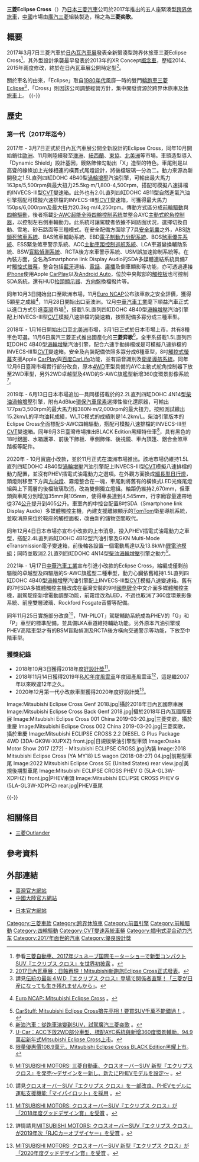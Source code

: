{{Infobox Automobile
|name          = 三菱Eclipse Cross
|aka           = 三菱奕歌（[[中國|中國]]）
|image         = Mitsubishi ECLIPSE CROSS PHEV G (5LA-GL3W-XDPHZ) front.jpg
|manufacturer  = [[三菱汽車|三菱汽車]]
|production    = 2017年迄今
|class         = 緊湊型[[跨界休旅車|跨界休旅車]]
}}

'''三菱Eclipse Cross'''（{{lang-ja|三菱・エクリプスクロス}}）乃[[日本|日本]][[三菱汽車|三菱汽車]]公司於2017年推出的五人座緊湊型[[跨界休旅車|跨界休旅車]]，[[中國|中國]]市場由[[廣汽三菱|廣汽三菱]]組裝製造，稱之為'''三菱奕歌'''。

== 概要 ==
2017年3月7日三菱汽車於[[日內瓦汽車展|日內瓦汽車展]]發表全新緊湊型跨界休旅車三菱Eclipse Cross<ref>參看{{ja}}[https://www.mitsubishi-motors.com/jp/newsrelease/2017/detail5054.html 三菱自動車、2017年ジュネーブ国際モーターショーで新型コンパクトSUV『エクリプス クロス』を世界初披露] {{Wayback|url=https://www.mitsubishi-motors.com/jp/newsrelease/2017/detail5054.html |date=20180612162100 }}。</ref>，其外型設計承襲最早發表於2013年的XR Concept[[概念車|概念車]]，歷經2014、2015年兩度修改，終於在日內瓦車展公開時定型<ref>[https://news.u-car.com.tw/news/article/33849?utm_source=news&utm_medium=related&utm_name=33767&utm_content=article 2017日內瓦車展：日蝕再現！Mitsubishi新跑旅Eclipse Cross正式發表]。</ref>。

關於車名的由來，「Eclipse」取自[[1980年代|1980年代]]風靡一時的雙門[[轎跑車|轎跑車]][[三菱日蝕|三菱Eclipse]]<ref>請見{{ja}}[https://wpb.shueisha.co.jp/news/technology/2018/03/08/100979/ 伝統の最新４ＷＤ『エクリプス クロス』登場で関係者直撃！「三菱が日産になっても生き残れませんから」]。</ref>，「Cross」則因該公司調整經營方針，集中開發資源於跨界休旅車及[[休旅車|休旅車]]上。
{{-}}

== 歷史 ==
=== 第一代（2017年迄今） ===
{{Infobox Automobile
| image          = [[File:2018_Mitsubishi_Eclipse_Cross_(YA_MY18)_LS_wagon_(2018-08-27)_03.jpg|250px]]<br>[[File:2022_Mitsubishi_Eclipse_Cross_SE_(United_States)_front_view.jpg|250px]]
| name           = 三菱Eclipse Cross（第一代）
| aka            =  
| manufacturer   = 三菱汽車
| parent_company = 
| production     = 2017年迄今
| predecessor    = 
| successor      = 
| class          = 緊湊型[[跨界休旅車|跨界休旅車]]
| layout         = [[前置前驅|FF]]/[[四輪驅動|4WD]]
| platform       = {{link-ja|三菱GS平台|三菱・GSプラットフォーム}}
| body_style     = 四門SUV
| engine         = 1.5L直列四缸DOHC 4B40型[[渦輪增壓器|渦輪增壓]]汽油引擎<br>2.0L直列四缸DOHC 4B11型汽油引擎<br>2.4L直列四缸DOHC 4B12型汽油引擎（[[插電式混合動力車|PHEV]]）<br>2.2L直列四缸DOHC 4N14型[[柴油引擎|柴油]][[渦輪增壓器|渦輪增壓]]引擎
| transmission   = 六速手動排檔（1.5L FWD）<br>愛信AWF8F35型八速自排變速系統（2.2L柴油）<br>INVECS-III型[[無段自動變速器|CVT]]模擬六速排檔（2.0L）<br>INVECS-III型[[無段自動變速器|CVT]]模擬八速排檔（1.5L）<br>GKN Multi-Mode eTransmission電子變速箱（PHEV）
| wheelbase      = 2,670mm
| length         = 4,405mm（2017年10月前期型）<br>4,545mm（2020年12月後期型）
| width          = 1,805mm
| height         = 1,685mm
| weight         = 1,425kg-1,920kg
| ftrack         = 
| rtrack         = 
| fuel_economy   = 
| fuel_capacity  = 60L-63L
| related        = [[三菱Outlander|三菱Outlander]]
| similar        = 
| designer       = 
}}

2017年 - 3月7日正式於日內瓦汽車展公開全新設計的Eclipse Cross，同年10月開始銷往[[歐洲|歐洲]]、11月則陸續發至[[澳洲|澳洲]]、[[紐西蘭|紐西蘭]]、[[东南亚国家联盟|東協]]、[[北美洲|北美洲]]等市場。車頭造型導入「Dynamic Shield」設計基因，鍍鉻飾條勾勒出「X」造型的特色。車尾則是以高聳的線條加上光條相連的橫貫式尾燈設計，將後檔玻璃一分為二。動力來源為新開發之1.5L直列四缸DOHC 4B40型[[渦輪增壓器|渦輪增壓]]汽油引擎，可輸出最大馬力163ps/5,500rpm與最大扭力25.5kg⋅m/1,800-4,500rpm，搭配可模擬八速排檔的INVECS-III型[[無段自動變速器|CVT]]變速箱。此外也有2.0L直列四缸DOHC 4B11型自然進氣汽油引擎搭配可模擬六速排檔的INVECS-III型[[無段自動變速器|CVT]]變速箱，可獲得最大馬力150ps/6,000rpm及最大扭力20.3kg⋅m/4,250rpm。傳動方式區分成[[前輪驅動|前輪驅動]]與[[四輪驅動|四輪驅動]]，後者搭載[[S-AWC超能全時四輪控制系統|S-AWC超能全時四輪控制系統]]並整合AYC[[主動式舵角控制器|主動式舵角控制器]]，以控制左右側車輪動力。此系統可讓駕駛者依據不同路面狀況，選擇切換自動、雪地、砂石路面等三種模式。在安全配備方面除了7具[[安全氣囊|安全氣囊]]之外，ABS[[防鎖死煞車系統|防鎖死煞車系統]]、BAS煞車輔助系統、EBD[[電子制動力分配系統|電子制動力分配系統]]、BOS[[煞車優先系統|煞車優先系統]]、ESS緊急煞車警示系統、ACC[[巡航定速|主動車距控制巡航系統]]、LCA車道變換輔助系統、BSW[[盲點偵測系統|盲點偵測系統]]、RCTA後方來車警示系統、USM誤加速抑制系統等。在內裝方面，全名為Smartphone link Display Audio的SDA多媒體連結系統具備7吋[[觸控式螢幕|觸控式螢幕]]，整合包括[[藍牙|藍牙]]連結、[[電話|電話]]、[[廣播|廣播]]及倒車顯影等功能，亦可透過連接[[iPhone|iPhone]]使用Apple [[CarPlay|CarPlay]]以及[[Android_Auto|Android Auto]]，位於中央鞍部的[[触摸板|觸控板]]也可控制SDA系統，還有HUD[[抬頭顯示器|抬頭顯示器]]、[[方向盤|方向盤]]換檔撥片等。

同年10月3日開始出口至歐洲市場，11月[[歐盟新車安全評鑑協會|Euro NCAP]]公布該車款之安全評價，獲得5顆星之成績<ref>{{en}}[https://www.euroncap.com/en/results/mitsubishi/eclipse-cross/28678 Euro NCAP: Mitsubishi Eclipse Cross] {{Wayback|url=https://www.euroncap.com/en/results/mitsubishi/eclipse-cross/28678 |date=20201130180813 }}。</ref>，11月28日開始出口至澳洲。12月[[中華汽車工業|中華汽車工業]]麾下順益汽車正式以進口方式引進[[臺灣|臺灣]]市場<ref>[https://www.carstuff.com.tw/car-news/item/24359-mitsubishi-eclipse-cross-suv.html CarStuff: Mitsubishi Eclipse Cross搶先亮相！要買SUV千萬不能錯過！] {{Wayback|url=https://www.carstuff.com.tw/car-news/item/24359-mitsubishi-eclipse-cross-suv.html |date=20171208025616 }}。</ref>，搭載1.5L直列四缸DOHC 4B40型[[渦輪增壓器|渦輪增壓]]汽油引擎配上INVECS-III型[[無段自動變速器|CVT]]模擬八速排檔的變速箱，按照配備多寡分成三種車型。

2018年 - 1月16日開始出口至[[北美洲|北美洲]]市場，3月1日正式於日本市場上市，共有8種車色可選。11月6日廣汽三菱正式推出國產化的'''三菱弈歌'''<ref>[http://auto.sina.com.cn/review/tiyan/2018-10-18/detail-ifxeuwws5425355.shtml 新浪汽車：從跑車演變到SUV，試駕廣汽三菱奕歌] {{Wayback|url=http://auto.sina.com.cn/review/tiyan/2018-10-18/detail-ifxeuwws5425355.shtml |date=20190218071300 }}。</ref>，全車系搭載1.5L直列四缸DOHC 4B40型[[渦輪增壓器|渦輪增壓]]汽油引擎，配合六速手動排檔或是可模擬八速排檔的INVECS-III型[[無段自動變速器|CVT]]變速箱。安全及內裝配備依照多寡分成6種車型，8吋[[觸控式螢幕|觸控式螢幕]]支援Apple [[CarPlay|CarPlay]]與[[百度CarLife|百度CarLife]]功能，並有語音識別及[[衛星導航系統|衛星導航系統]]。同年12月6日臺灣市場實行部分改良，原本[[四輪驅動|4WD]]車型具備的AYC主動式舵角控制器下放至2WD車型，另外2WD卓越型及4WD的S-AWC旗艦型新增360度環景影像系統<ref>[https://news.u-car.com.tw/news/article/44563 U-Car：ACC下放2WD部分車型、標配AYC系統與新增360度環景輔助，94.9萬起新年式Mitsubishi Eclipse Cross上市]。</ref>。

2019年 - 6月13日日本市場追加一具同樣搭載於{{link-ja|三菱Delica D:5|三菱・デリカD:5}}的2.2L直列四缸DOHC 4N14型[[柴油引擎|柴油]][[渦輪增壓器|渦輪增壓]]引擎，附有AdBlue[[環保汽車尿素|環保汽車尿素]]選擇性催化還原器，可輸出177ps/3,500rpm的最大馬力和380N⋅m/2,000rpm的最大扭力。按照{{link-ja|JC08模式|JC08モード}}測試繳出15.2km/L的平均油耗成績，WLTC模式的成績則是14.2km/L。柴油引擎版本的Eclipse Cross全面標配S-AWC四輪驅動，搭配可模擬八速排檔的INVECS-III型[[無段自動變速器|CVT]]變速箱。同年9月3日臺灣市場推出BLACK Edition黑耀特仕車<ref>[https://www.carstuff.com.tw/car-news/item/29780-mitsubishi-eclipse-cross-black-edition.html 限量優惠價108.9萬元，Mitsubishi Eclipse Cross BLACK Edition黑耀上市]。</ref>，具有黑色的18吋鋁圈、水箱護罩、前後下飾板、車側飾條、後視鏡、車內頂篷、鋁合金煞車踏板等配件。

2020年 - 10月實施小改款，並於11月正式在澳洲市場推出。該地市場仍維持1.5L直列四缸DOHC 4B40型[[渦輪增壓器|渦輪增壓]]汽油引擎配上INVECS-III型[[無段自動變速器|CVT]]模擬八速排檔的動力配置，並沒有PHEV插電式油電動力之選項。在外觀方面換成[[日間行車燈|細長型日行燈]]，頭燈則移至下方與[[方向燈|方向燈]]、霧燈整合在一塊，車尾則將舊有的橫條式LED光條尾燈組與上下兩層的後檔玻璃取消，改為雙側獨立燈組。軸距仍維持2,670mm，但車頭與車尾分別增加35mm與105mm，使得車長達到4,545mm，行李廂容量連帶地從374[[公升|公升]]提升到405公升。車室內的中控台配置8吋SDA（Smartphone link Display Audio）多媒體觸控主機，內建支援離線顯示的[[TomTom|TomTom]]衛星導航系統，並取消原來位於鞍座的觸控面板，改由新的儲物空間取代。

同年12月4日日本市場亦宣布小改款的上市消息，投入PHEV插電式油電動力之車型，搭配2.4L直列四缸DOHC 4B12型汽油引擎及GKN Multi-Mode eTransmission電子變速箱，前後軸各設置一個電動馬達以及13.8kWh[[鋰離子聚合物電池|鋰電池模組]]；同時並取消2.2L直列四缸DOHC 4N14型[[柴油引擎|柴油]][[渦輪增壓器|渦輪增壓]]引擎之動力<ref>{{ja}}[https://www.mitsubishi-motors.com/jp/newsrelease/2020/detail5489.html MITSUBISHI MOTORS: 三菱自動車、クロスオーバーSUV 新型『エクリプス クロス』を発売～デザインを一新し、新たにPHEVモデルを設定～] {{Wayback|url=https://www.mitsubishi-motors.com/jp/newsrelease/2020/detail5489.html |date=20210126091017 }}。</ref>。

2021年 - 1月17日[[中華汽車工業|中華汽車工業]]宣布引進小改款的Eclipse Cross，縮編成僅剩前驅版的卓越型及四驅版的S-AWC旗艦型二種車型，動力心臟依舊維持1.5L直列四缸DOHC 4B40型[[渦輪增壓器|渦輪增壓]]汽油引擎配上INVECS-III型[[無段自動變速器|CVT]]模擬八速變速箱。舊有的7吋SDA多媒體觸控主機改成在臺灣安裝的9吋[[松下電器|國際牌]]全中文介面多媒體觸控主機，副駕駛座新增電動調整功能，前霧燈改為LED，不過也取消了360度環景影像系統、前座雙層玻璃、Rockford Fosgate音響等配備。

同年11月25日實施部分改良<ref>請見{{ja}}[https://www.mitsubishi-motors.com/jp/newsrelease/2021/detail5571.html クロスオーバーSUV『エクリプス クロス』を一部改良、PHEVモデルに運転支援機能「マイパイロット」を採用] {{Wayback|url=https://www.mitsubishi-motors.com/jp/newsrelease/2021/detail5571.html |date=20211125225214 }}。</ref>，「MI-PILOT」駕駛輔助系統成為PHEV的「G」和「P」車型的標準配備，並具備LKA車道維持輔助功能。另外原本汽油引擎或PHEV高階車型才有的BSM盲點偵測及RCTA後方橫向交通警示等功能，下放至中階車型。

=== 獲獎紀錄 ===
* 2018年10月3日獲得2018年度[[好設計獎|好設計獎]]<ref>{{ja}}[https://www.mitsubishi-motors.com/jp/newsrelease/2018/detail5243.html MITSUBISHI MOTORS: クロスオーバーSUV『エクリプス クロス』が「2018年度グッドデザイン賞」を受賞] {{Wayback|url=https://www.mitsubishi-motors.com/jp/newsrelease/2018/detail5243.html |date=20181004104146 }}。</ref>。
* 2018年11月14日獲得2019年[[RJC年度風雲車|RJC年度風雲車]]年度國產風雲車<ref>詳情請見{{ja}}[https://www.mitsubishi-motors.com/jp/newsrelease/2018/detail5256.html MITSUBISHI MOTORS: クロスオーバーSUV『エクリプス クロス』が2019年次「RJCカーオブザイヤー」を受賞] {{Wayback|url=https://www.mitsubishi-motors.com/jp/newsrelease/2018/detail5256.html |date=20181115113221 }}。</ref>，這是繼2007年{{link-ja|三菱i|三菱・i}}以來睽違12年之久。
* 2020年12月第一代小改款車型獲得2020年度好設計獎<ref>{{ja}}[https://www.mitsubishi-motors.com/jp/newsrelease/2020/detail5481.html MITSUBISHI MOTORS: クロスオーバーSUV 新型『エクリプス クロス』が「2020年度グッドデザイン賞」を受賞] {{Wayback|url=https://www.mitsubishi-motors.com/jp/newsrelease/2020/detail5481.html |date=20201203073953 }}。</ref>。

<gallery>
Image:Mitsubishi Eclipse Cross Genf 2018.jpg|攝於2018年日內瓦國際車展
Image:Mitsubishi Eclipse Cross Back Genf 2018.jpg|攝於2018年日內瓦國際車展
Image:Mitsubishi Eclipse Cross 001 China 2019-03-20.jpg|三菱奕歌，攝於重慶
Image:Mitsubishi Eclipse Cross 002 China 2019-03-20.jpg|三菱奕歌，攝於重慶
Image:Mitsubishi ECLIPSE CROSS 2.2 DIESEL G Plus Package 4WD (3DA-GK9W-XUPXZ) front.jpg|日規版柴油引擎型車頭
Image:Osaka Motor Show 2017 (272) - Mitsubishi ECLIPSE CROSS.jpg|內裝
Image:2018 Mitsubishi Eclipse Cross (YA MY18) LS wagon (2018-08-27) 04.jpg|前期型車尾
Image:2022 Mitsubishi Eclipse Cross SE (United States) rear view.jpg|美規後期型車尾
Image:Mitsubishi ECLIPSE CROSS PHEV G (5LA-GL3W-XDPHZ) front.jpg|PHEV車頭
Image:Mitsubishi ECLIPSE CROSS PHEV G (5LA-GL3W-XDPHZ) rear.jpg|PHEV車尾
</gallery>
{{-}}

== 相關條目 ==
* [[三菱Outlander|三菱Outlander]]

== 參考資料 ==
{{reflist}}

== 外部連結 ==
{{Commons category}}
* [https://www.mitsubishi-motors.com.tw/eclipsecross 臺灣官方網站] {{Wayback|url=https://www.mitsubishi-motors.com.tw/eclipsecross |date=20210120231001 }}
* [https://www.gmmc.com.cn/vehicles/ns 中國大陸官方網站] {{Wayback|url=https://www.gmmc.com.cn/vehicles/ns |date=20210309055914 }}
* {{ja}}[https://www.mitsubishi-motors.co.jp/lineup/eclipse-cross/index.html 日本官方網站] {{Wayback|url=https://www.mitsubishi-motors.co.jp/lineup/eclipse-cross/index.html |date=20201205030037 }}

[[Category:三菱車款|Category:三菱車款]]
[[Category:跨界休旅車|Category:跨界休旅車]]
[[Category:前置引擎|Category:前置引擎]]
[[Category:前輪驅動|Category:前輪驅動]]
[[Category:四輪驅動|Category:四輪驅動]]
[[Category:CVT變速系統車輛|Category:CVT變速系統車輛]]
[[Category:插电式混合动力汽车|Category:插电式混合动力汽车]]
[[Category:2017年面世的汽車|Category:2017年面世的汽車]]
[[Category:優良設計獎|Category:優良設計獎]]